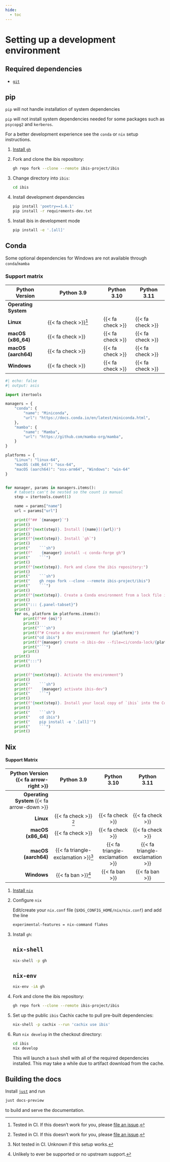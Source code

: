```yaml
---
hide:
  - toc
---
```


# Setting up a development environment

## Required dependencies

- [`git`](https://git-scm.com/)

::: {.panel-tabset}

## pip

::: {.callout-warning}
`pip` will not handle installation of system dependencies

`pip` will not install system dependencies needed for some packages such as `psycopg2` and `kerberos`.

For a better development experience see the `conda` or `nix` setup instructions.
:::

1. [Install `gh`](https://cli.github.com/manual/installation)

1. Fork and clone the ibis repository:

   ```sh
   gh repo fork --clone --remote ibis-project/ibis
   ```

1. Change directory into `ibis`:

   ```sh
   cd ibis
   ```

1. Install development dependencies

   ```sh
   pip install 'poetry==1.6.1'
   pip install -r requirements-dev.txt
   ```

1. Install ibis in development mode

   ```sh
   pip install -e '.[all]'
   ```

## Conda

::: {.callout-note}
Some optional dependencies for Windows are not available through `conda`/`mamba`
:::

### Support matrix

| Python Version       | Python 3.9                   | Python 3.10      | Python 3.11      |
| -------------------- | ---------------------------- | ---------------- | ---------------- |
| **Operating System** |                              |                  |                  |
| **Linux**            | {{< fa check >}}[^supported] | {{< fa check >}} | {{< fa check >}} |
| **macOS (x86_64)**   | {{< fa check >}}             | {{< fa check >}} | {{< fa check >}} |
| **macOS (aarch64)**  | {{< fa check >}}             | {{< fa check >}} | {{< fa check >}} |
| **Windows**          | {{< fa check >}}             | {{< fa check >}} | {{< fa check >}} |

::: {.panel-tabset}

```python
#| echo: false
#| output: asis

import itertools

managers = {
    "conda": {
        "name": "Miniconda",
        "url": "https://docs.conda.io/en/latest/miniconda.html",
    },
    "mamba": {
        "name": "Mamba",
        "url": "https://github.com/mamba-org/mamba",
    }
}

platforms = {
    "Linux": "linux-64",
    "macOS (x86_64)": "osx-64",
    "macOS (aarch64)": "osx-arm64", "Windows": "win-64"
}


for manager, params in managers.items():
    # tabsets can't be nested so the count is manual
    step = itertools.count(1)

    name = params["name"]
    url = params["url"]

    print(f"## `{manager}`")
    print()
    print(f"{next(step)}. Install [{name}]({url})")
    print()
    print(f"{next(step)}. Install `gh`")
    print()
    print("    ```sh")
    print(f"    {manager} install -c conda-forge gh")
    print("    ```")
    print()
    print(f"{next(step)}. Fork and clone the ibis repository:")
    print()
    print("    ```sh")
    print("    gh repo fork --clone --remote ibis-project/ibis")
    print("    ```")
    print()
    print(f"{next(step)}. Create a Conda environment from a lock file in the repo:")
    print()
    print("::: {.panel-tabset}")
    print()
    for os, platform in platforms.items():
        print(f"## {os}")
        print()
        print("```sh")
        print(f"# Create a dev environment for {platform}")
        print("cd ibis")
        print(f"{manager} create -n ibis-dev --file=ci/conda-lock/{platform}/3.10.lock")
        print("```")
        print()
    print()
    print(":::")
    print()

    print(f"{next(step)}. Activate the environment")
    print()
    print("    ```sh")
    print(f"    {manager} activate ibis-dev")
    print("    ```")
    print()
    print(f"{next(step)}. Install your local copy of `ibis` into the Conda environment")
    print()
    print("    ```sh")
    print("    cd ibis")
    print("    pip install -e '.[all]'")
    print("    ```")
    print()
```

:::

## Nix

#### Support Matrix

|      Python Version {{< fa arrow-right >}} |                Python 3.9                 |           Python 3.10           |           Python 3.11           |
| -----------------------------------------: | :---------------------------------------: | :-----------------------------: | :-----------------------------: |
| **Operating System** {{< fa arrow-down >}} |                                           |                                 |                                 |
|                                  **Linux** |       {{< fa check >}} [^supported]       |        {{< fa check >}}         |        {{< fa check >}}         |
|                         **macOS (x86_64)** |             {{< fa check >}}              |        {{< fa check >}}         |        {{< fa check >}}         |
|                        **macOS (aarch64)** | {{< fa triangle-exclamation >}}[^unknown] | {{< fa triangle-exclamation >}} | {{< fa triangle-exclamation >}} |
|                                **Windows** |         {{< fa ban >}}[^unlikely]         |         {{< fa ban >}}          |         {{< fa ban >}}          |

1.  [Install `nix`](https://nixos.org/download.html)
1.  Configure `nix`

    Edit/create your `nix.conf` file (`$XDG_CONFIG_HOME/nix/nix.conf`) and add the line

    ```sh
    experimental-features = nix-command flakes
    ```

1.  Install `gh`:

    ::: {.panel-tabset}

    ## `nix-shell`

    ```sh
    nix-shell -p gh
    ```

    ## `nix-env`

    ```sh
    nix-env -iA gh
    ```

    :::

1.  Fork and clone the ibis repository:

    ```sh
    gh repo fork --clone --remote ibis-project/ibis
    ```

1.  Set up the public `ibis` Cachix cache to pull pre-built dependencies:

    ```sh
    nix-shell -p cachix --run 'cachix use ibis'
    ```

1.  Run `nix develop` in the checkout directory:

    ```sh
    cd ibis
    nix develop
    ```

    This will launch a `bash` shell with all of the required dependencies installed.
    This may take a while due to artifact download from the cache.

:::

## Building the docs

Install [`just`](https://just.systems/man/en/chapter_4.html) and run

```bash
just docs-preview
```

to build and serve the documentation.

[^supported]: Tested in CI. If this doesn't work for you, please [file an issue](https://github.com/ibis-project/ibis/issues/new).
[^unknown]: Not tested in CI. Unknown if this setup works.
[^unlikely]: Unlikely to ever be supported or no upstream support.
